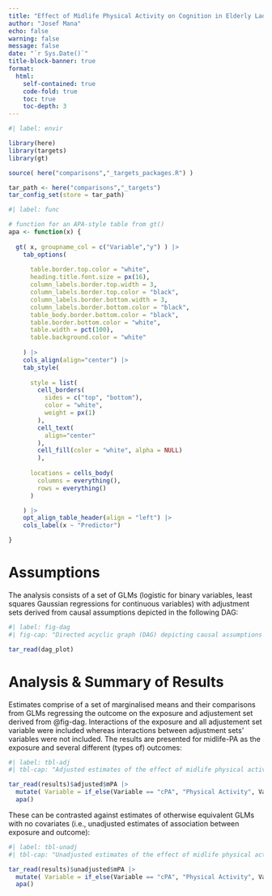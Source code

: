 ```yaml
---
title: "Effect of Midlife Physical Activity on Cognition in Elderly Ladies"
author: "Josef Mana"
echo: false
warning: false
message: false
date: "`r Sys.Date()`"
title-block-banner: true
format:
  html: 
    self-contained: true
    code-fold: true
    toc: true
    toc-depth: 3
---
```


```r
#| label: envir

library(here)
library(targets)
library(gt)

source( here("comparisons","_targets_packages.R") )

tar_path <- here("comparisons","_targets")
tar_config_set(store = tar_path)

```

```r
#| label: func

# function for an APA-style table from gt()
apa <- function(x) {
  
  gt( x, groupname_col = c("Variable","y") ) |>
    tab_options(
      
      table.border.top.color = "white",
      heading.title.font.size = px(16),
      column_labels.border.top.width = 3,
      column_labels.border.top.color = "black",
      column_labels.border.bottom.width = 3,
      column_labels.border.bottom.color = "black",
      table_body.border.bottom.color = "black",
      table.border.bottom.color = "white",
      table.width = pct(100),
      table.background.color = "white"
      
    ) |>
    cols_align(align="center") |>
    tab_style(
      
      style = list(
        cell_borders(
          sides = c("top", "bottom"),
          color = "white",
          weight = px(1)
        ),
        cell_text(
          align="center"
        ),
        cell_fill(color = "white", alpha = NULL)
        ),
      
      locations = cells_body(
        columns = everything(),
        rows = everything()
      )

    ) |>
    opt_align_table_header(align = "left") |>
    cols_label(x ~ "Predictor")

}

```

# Assumptions

The analysis consists of a set of GLMs (logistic for binary variables, least squares Gaussian regressions for continuous variables) with adjustment sets derived from causal assumptions depicted in the following DAG:

```r
#| label: fig-dag
#| fig-cap: "Directed acyclic graph (DAG) depicting causal assumptions about relations of variables under investigation. The 'S' node represents the **s**election process that is automatically conditioned on in the sapmle (which is being indicated by a square)."

tar_read(dag_plot)

```


# Analysis & Summary of Results

Estimates comprise of a set of marginalised means and their comparisons from GLMs regressing the outcome on the exposure and adjustement set derived from @fig-dag. Interactions of the exposure and all adjustement set variable were included whereas interactions between adjustment sets' variables were not included. The results are presented for midlife-PA as the exposure and several different (types of) outcomes:

```r
#| label: tbl-adj
#| tbl-cap: "Adjusted estimates of the effect of midlife physical activity (m-PA) on cognitive, affective, and physical outcomes of interest. Under the hypothesis presented in @fig-dag, these estimates represent unbiased estimates of total causal effect in the current sample."

tar_read(results)$adjusted$mPA |>
  mutate( Variable = if_else(Variable == "cPA", "Physical Activity", Variable) ) |>
  apa()

```

These can be contrasted against estimates of otherwise equivalent GLMs with no covariates (i.e., unadjusted estimates of association between exposure and outcome):

```r
#| label: tbl-unadj
#| tbl-cap: "Unadjusted estimates of the effect of midlife physical activity (m-PA) on cognitive, affective, and physical outcomes of interest. Under the hypothesis presented in @fig-dag, these estimates are biased estimates of total causal effect due to confounding by common causes."

tar_read(results)$unadjusted$mPA |>
  mutate( Variable = if_else(Variable == "cPA", "Physical Activity", Variable) ) |>
  apa()
  

```

